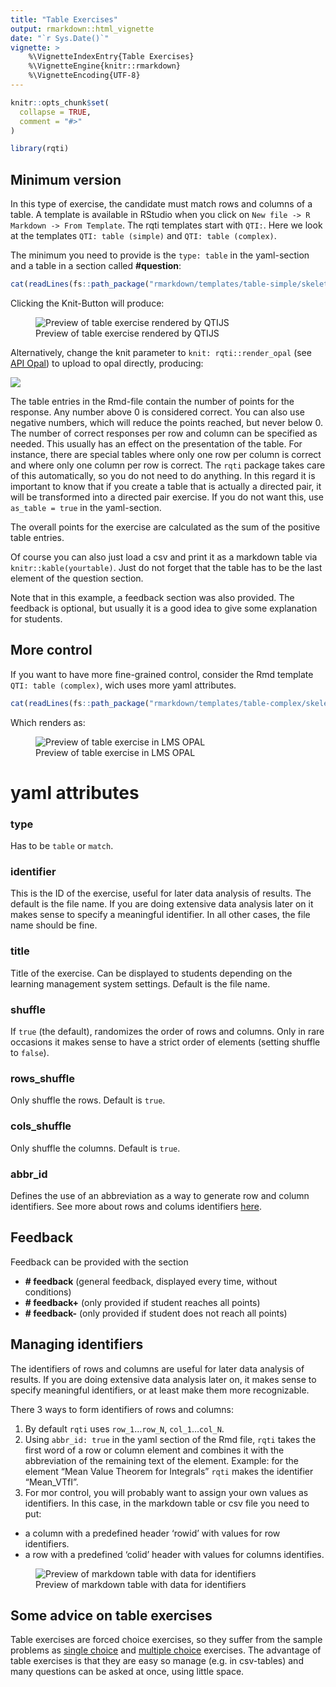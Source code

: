```yaml
---
title: "Table Exercises"
output: rmarkdown::html_vignette
date: "`r Sys.Date()`"
vignette: >
    %\VignetteIndexEntry{Table Exercises}
    %\VignetteEngine{knitr::rmarkdown}
    %\VignetteEncoding{UTF-8}
---
```


```r
knitr::opts_chunk$set(
  collapse = TRUE,
  comment = "#>"
)
```

```r
library(rqti)
```

## Minimum version

In this type of exercise, the candidate must match rows and columns of a table. A template is available in RStudio when you click on `New file -> R Markdown -> From Template`. The rqti templates start with `QTI:`. Here we look at the templates `QTI: table (simple)` and `QTI: table (complex)`.

The minimum you need to provide is the `type: table` in the yaml-section and a table in a section called **\#question**:

```r
cat(readLines(fs::path_package("rmarkdown/templates/table-simple/skeleton", "skeleton.Rmd", package = "rqti")), sep = '\n')
```

Clicking the Knit-Button will produce:

![Preview of table exercise rendered by QTIJS](images/table1.png)

Alternatively, change the knit parameter to `knit: rqti::render_opal` (see [API Opal](api_opal.html)) to upload to opal directly, producing:

![](images/table-simple.jpg)

The table entries in the Rmd-file contain the number of points for the response. Any number above 0 is considered correct. You can also use negative numbers, which will reduce the points reached, but never below 0. The number of correct responses per row and column can be specified as needed. This usually has an effect on the presentation of the table. For instance, there are special tables where only one row per column is correct and where only one column per row is correct. The `rqti` package takes care of this automatically, so you do not need to do anything. In this regard it is important to know that if you create a table that is actually a directed pair, it will be transformed into a directed pair exercise. If you do not want this, use `as_table = true` in the yaml-section.

The overall points for the exercise are calculated as the sum of the positive table entries.

Of course you can also just load a csv and print it as a markdown table via `knitr::kable(yourtable)`. Just do not forget that the table has to be the last element of the question section.

Note that in this example, a feedback section was also provided. The feedback is
optional, but usually it is a good idea to give some explanation for students.

## More control

If you want to have more fine-grained control, consider the Rmd template `QTI: table (complex)`, wich uses more yaml attributes.

```r
cat(readLines(fs::path_package("rmarkdown/templates/table-complex/skeleton", "skeleton.Rmd", package = "rqti")), sep = '\n')
```

Which renders as:

![Preview of table exercise in LMS OPAL](images/table-complex.jpg)

# yaml attributes

### type

Has to be `table` or `match`.

### identifier

This is the ID of the exercise, useful for later data analysis of results. The default is the file name. If you are doing extensive data analysis later on it makes sense to specify a meaningful identifier. In all other cases, the file name should be
fine.

### title

Title of the exercise. Can be displayed to students depending on the learning management system settings. Default is the file name.

### shuffle

If `true` (the default), randomizes the order of rows and columns. Only in rare occasions it makes sense to have a strict order of elements (setting shuffle to `false`).

### rows_shuffle

Only shuffle the rows. Default is `true`.

### cols_shuffle

Only shuffle the columns. Default is `true`.

### abbr_id

Defines the use of an abbreviation as a way to generate row and column identifiers. See more about rows and colums identifiers [here](#ids).

## Feedback

Feedback can be provided with the section

-   **\# feedback** (general feedback, displayed every time, without conditions)
-   **\# feedback+** (only provided if student reaches all points)
-   **\# feedback-** (only provided if student does not reach all points)

## Managing identifiers {#ids}

The identifiers of rows and columns are useful for later data analysis of results. If you are doing extensive data analysis later on, it makes sense to specify meaningful identifiers, or at least make them more recognizable.

There 3 ways to form identifiers of rows and columns:

1. By default `rqti` uses `row_1`...`row_N`, `col_1`...`col_N`.
2. Using `abbr_id: true` in the yaml section of the Rmd file, `rqti` takes the first word of a row or column element and combines it with the abbreviation of the remaining text of the element. Example: for the element "Mean Value Theorem for Integrals" `rqti` makes the identifier "Mean_VTfI".
3. For mor control, you will probably want to assign your own values as identifiers.  In this case, in the markdown table or csv file you need to put:
- a column with a predefined header 'rowid' with values for row identifiers.
- a row with a predefined 'colid' header with values for columns identifies.

![Preview of markdown table with data for identifiers](images/screenshot_table3.png)

## Some advice on table exercises 

Table exercises are forced choice exercises, so they suffer from the sample problems as [single choice](singlechoice.html) and [multiple choice](multiplechoice.html) exercises. The advantage of table exercises is that they are easy so manage (e.g. in csv-tables) and many questions can be asked at once, using little space.
